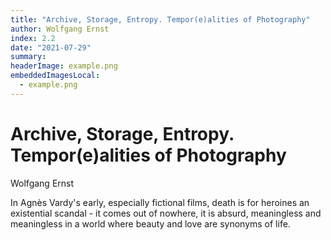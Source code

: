 ```yaml
---
title: "Archive, Storage, Entropy. Tempor(e)alities of Photography"
author: Wolfgang Ernst
index: 2.2
date: "2021-07-29"
summary:
headerImage: example.png
embeddedImagesLocal:
  - example.png
---
```


<Edition />

# Archive, Storage, Entropy. Tempor(e)alities of Photography

<Author>Wolfgang Ernst</Author>

<Abstract>
  In Agnès Vardy's early, especially fictional films, death is for heroines an
  existential scandal - it comes out of nowhere, it is absurd, meaningless and
  meaningless in a world where beauty and love are synonyms of life.
</Abstract>
